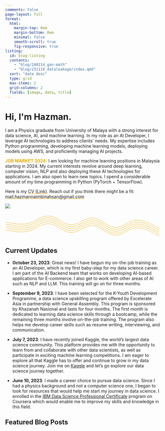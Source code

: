 ```yaml
---
comments: false
page-layout: full
format:
  html: 
    margin-top: 0em
    margin-bottom: 0em
    minimal: false
    smooth-scroll: true
    fig-responsive: true
listing:
  id: blog-listing
  contents:   
    - "blog/240214_gan-math"
    - "blog/231118_dataleakage/index.qmd"
  sort: "date desc"
  type: grid
  max-items: 2
  grid-columns: 2
  fields: [image, date, title]
---
```


::: column-screen
```{=html}

<link rel="stylesheet" href="html/landing_page_styles.css">

<div class="gradient_bg">
    <div class="hero section_padding">
        <div class="hero_content">
            <h1>Hi, I'm <span class="gradient_text">Hazman</span>.</h1>
            <p>I am a Physics graduate from University of Malaya with a strong interest for data science, AI, and machine learning.
            In my role as an AI Developer, I leverage AI technologies to address clients' needs. My expertise includes Python programming, developing machine learning models, deploying models using AWS, and proficiently managing AI projects.</p>
            
            <p><b><span style="color:#E6AA04"">JOB MARKET 2024:</span></b> I am looking for machine learning positions in Malaysia starting in 2024. My current interests revolve around deep learning, computer vision, NLP and also deploying these AI technologies for applications. I am also open to learn new topics. I spend a considerable amount of my time programming in Python (PyTorch + TensorFlow). </p>
            <p>Here is my <a href="cv/index.html"><span style='text-decoration: underline;
            text-decoration-color: #E6AA04;'>CV (Link)</span></a>. Reach out if you think there might be a fit: <a href="mailto:mail.hazmannaimbinahsan@gmail.com"><span style='text-decoration: underline;
            text-decoration-color: #E6AA04;'>mail.hazmannaimbinahsan@gmail.com</span></a></p>
        </div>
        <div class="hero_image">
            <img src="/img/Hazman_Front.png"/>
        </div>
        <div id="dot_container">
        </div>
    </div>
    
<svg xmlns="http://www.w3.org/2000/svg" version="1.1" xmlns:xlink="http://www.w3.org/1999/xlink" xmlns:svgjs="http://svgjs.dev/svgjs" viewBox="0 0 800 150" opacity="1"><defs><linearGradient gradientTransform="rotate(270)" x1="50%" y1="0%" x2="50%" y2="100%" id="sssquiggly-grad"><stop stop-color="hsl(44, 97%, 46%)" stop-opacity="1" offset="0%"></stop><stop stop-color="hsl(44, 97%, 46%)" stop-opacity="1" offset="100%"></stop></linearGradient></defs><g stroke-width="1.5" stroke="url(#sssquiggly-grad)" fill="none" stroke-linecap="round" transform="matrix(1,0,0,1,-5,51.00748062133789)">
<path d="M10,10C31.726190476190478,11.666666666666666,68.75,24.666666666666664,114.28571428571429,18C159.82142857142858,11.333333333333334,180.95238095238096,-22.833333333333332,228.57142857142858,-22C276.1904761904762,-21.166666666666668,295.2380952380953,19.916666666666668,342.8571428571429,22C390.4761904761905,24.083333333333332,409.5238095238095,-14.916666666666668,457.14285714285717,-12C504.7619047619048,-9.083333333333332,523.8095238095239,33.708333333333336,571.4285714285714,36C619.047619047619,38.291666666666664,638.0952380952382,-1.8333333333333333,685.7142857142858,-1C733.3333333333334,-0.16666666666666674,776.1904761904761,31.458333333333336,800,40" transform="matrix(1,0,0,1,0,50)"></path><path d="M10,10C31.726190476190478,11.666666666666666,68.75,24.666666666666664,114.28571428571429,18C159.82142857142858,11.333333333333334,180.95238095238096,-22.833333333333332,228.57142857142858,-22C276.1904761904762,-21.166666666666668,295.2380952380953,19.916666666666668,342.8571428571429,22C390.4761904761905,24.083333333333332,409.5238095238095,-14.916666666666668,457.14285714285717,-12C504.7619047619048,-9.083333333333332,523.8095238095239,33.708333333333336,571.4285714285714,36C619.047619047619,38.291666666666664,638.0952380952382,-1.8333333333333333,685.7142857142858,-1C733.3333333333334,-0.16666666666666674,776.1904761904761,31.458333333333336,800,40" transform="matrix(1,0,0,1,0,40)"></path><path d="M10,10C31.726190476190478,11.666666666666666,68.75,24.666666666666664,114.28571428571429,18C159.82142857142858,11.333333333333334,180.95238095238096,-22.833333333333332,228.57142857142858,-22C276.1904761904762,-21.166666666666668,295.2380952380953,19.916666666666668,342.8571428571429,22C390.4761904761905,24.083333333333332,409.5238095238095,-14.916666666666668,457.14285714285717,-12C504.7619047619048,-9.083333333333332,523.8095238095239,33.708333333333336,571.4285714285714,36C619.047619047619,38.291666666666664,638.0952380952382,-1.8333333333333333,685.7142857142858,-1C733.3333333333334,-0.16666666666666674,776.1904761904761,31.458333333333336,800,40" transform="matrix(1,0,0,1,0,30)"></path><path d="M10,10C31.726190476190478,11.666666666666666,68.75,24.666666666666664,114.28571428571429,18C159.82142857142858,11.333333333333334,180.95238095238096,-22.833333333333332,228.57142857142858,-22C276.1904761904762,-21.166666666666668,295.2380952380953,19.916666666666668,342.8571428571429,22C390.4761904761905,24.083333333333332,409.5238095238095,-14.916666666666668,457.14285714285717,-12C504.7619047619048,-9.083333333333332,523.8095238095239,33.708333333333336,571.4285714285714,36C619.047619047619,38.291666666666664,638.0952380952382,-1.8333333333333333,685.7142857142858,-1C733.3333333333334,-0.16666666666666674,776.1904761904761,31.458333333333336,800,40" transform="matrix(1,0,0,1,0,20)"></path><path d="M10,10C31.726190476190478,11.666666666666666,68.75,24.666666666666664,114.28571428571429,18C159.82142857142858,11.333333333333334,180.95238095238096,-22.833333333333332,228.57142857142858,-22C276.1904761904762,-21.166666666666668,295.2380952380953,19.916666666666668,342.8571428571429,22C390.4761904761905,24.083333333333332,409.5238095238095,-14.916666666666668,457.14285714285717,-12C504.7619047619048,-9.083333333333332,523.8095238095239,33.708333333333336,571.4285714285714,36C619.047619047619,38.291666666666664,638.0952380952382,-1.8333333333333333,685.7142857142858,-1C733.3333333333334,-0.16666666666666674,776.1904761904761,31.458333333333336,800,40" transform="matrix(1,0,0,1,0,10)"></path></g></svg>

</div>

<script src="html/jquery.min.js"></script>
<script src="html/TweenMax.min.js"></script>
<script src="html/parallax.js"></script>
```
:::

::: {#news}
## Current Updates

-   **October 23, 2023**: Great news! I have begun my on-the-job training as an AI Developer, which is my first baby-step for my data science career. I am part of the AI Backend team that works on developing AI-based applications for E-commerce. I also get to work with other areas of AI such as NLP and LLM. This training will go on for three months.

-   **September 9, 2023**: I have been selected for the K-Youth Development Programme, a data science upskilling program offered by Excelerate Asia in partnership with General Assembly. This program is sponsored by Khazanah Nasional and lasts for four months. The first month is dedicated to learning data science skills through a bootcamp, while the remaining three months involve on-the-job training. The program also helps me develop career skills such as resume writing, interviewing, and communication.

-   **July 7, 2023**: I have recently joined Kaggle, the world's largest data science community. This platform provides me with the opportunity to learn from and collaborate with other data scientists, as well as participate in exciting machine learning competitions. I am eager to explore all that Kaggle has to offer and continue to grow in my data science journey. Join me on [Kaggle](https://www.theforage.com/virtual-internships) and let's go explore our data science journey together.

-   **June 10, 2023**: I made a career choice to pursue data science. Since I had a physics background and not a computer science one, I began to look for resources that would help me start my journey in data science. I enrolled in the [IBM Data Science Professional Certificate](https://www.coursera.org/professional-certificates/ibm-data-science) program on Coursera which would enable me to improve my skills and knowledge in this field.
:::

## Featured Blog Posts

::: {#blog-listing}
:::